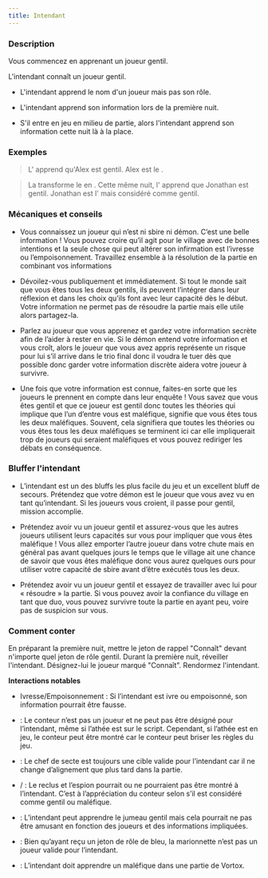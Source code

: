 ```yaml
---
title: Intendant
---
```



<Role INTENDANT header />

### Description

Vous commencez en apprenant un joueur gentil.

L'intendant connaît un joueur gentil.

-   L'intendant apprend le nom d'un joueur mais pas son rôle.

-   L'intendant apprend son information lors de la première nuit.

-   S'il entre en jeu en milieu de partie, alors l'intendant apprend son information cette nuit là à la place.

### Exemples

> L'<Role INTENDANT /> apprend qu'Alex est gentil. Alex est le <Role CROQUE_MORT />.

> La <Role VIEILLE_CHOUETTE /> transforme le <Role CULTIVATEUR_DE_PAVOT /> en <Role INTENDANT />. Cette même nuit, l'<Role INTENDANT /> apprend que Jonathan est gentil. Jonathan est l'<Role ESPION /> mais considéré comme gentil. 

### Mécaniques et conseils

- Vous connaissez un joueur qui n’est ni sbire ni démon. C’est une belle information ! Vous pouvez croire qu’il agit pour le village avec de bonnes intentions et la seule chose qui peut altérer son infirmation est l’ivresse ou l’empoisonnement. Travaillez ensemble à la résolution de la partie en combinant vos informations

- Dévoilez-vous publiquement et immédiatement. Si tout le monde sait que vous êtes tous les deux gentils, ils peuvent l’intégrer dans leur réflexion et dans les choix qu’ils font avec leur capacité dès le début. Votre information ne permet pas de résoudre la partie mais elle utile alors partagez-la.

- Parlez au joueur que vous apprenez et gardez votre information secrète afin de l’aider à rester en vie. Si le démon entend votre information et vous croît, alors le joueur que vous avez appris représente un risque pour lui s’il arrive dans le trio final donc il voudra le tuer dès que possible donc garder votre information discrète aidera votre joueur à survivre.

- Une fois que votre information est connue, faites-en sorte que les joueurs le prennent en compte dans leur enquête ! Vous savez que vous êtes gentil et que ce joueur est gentil donc toutes les théories qui implique que l’un d’entre vous est maléfique, signifie que vous êtes tous les deux maléfiques. Souvent, cela signifiera que toutes les théories ou vous êtes tous les deux maléfiques se terminent ici car elle impliquerait trop de joueurs qui seraient maléfiques et vous pouvez rediriger les débats en conséquence.

### Bluffer l'intendant

- L’intendant est un des bluffs les plus facile du jeu et un excellent bluff de secours. Prétendez que votre démon est le joueur que vous avez vu en tant qu’intendant. Si les joueurs vous croient, il passe pour gentil, mission accomplie.

- Prétendez avoir vu un joueur gentil et assurez-vous que les autres joueurs utilisent leurs capacités sur vous pour impliquer que vous êtes maléfique ! Vous allez emporter l’autre joueur dans votre chute mais en général pas avant quelques jours le temps que le village ait une chance de savoir que vous êtes maléfique donc vous aurez quelques ours pour utiliser votre capacité de sbire avant d’être exécutés tous les deux.

- Prétendez avoir vu un joueur gentil et essayez de travailler avec lui pour « résoudre » la partie. Si vous pouvez avoir la confiance du village en tant que duo, vous pouvez survivre toute la partie en ayant peu, voire pas de suspicion sur vous. 

### Comment conter

En préparant la première nuit, mettre le jeton de rappel "Connaît" devant n'importe quel jeton de rôle gentil. Durant la première nuit, réveiller l'intendant. Désignez-lui le joueur marqué "Connaît". Rendormez l'intendant.

**Interactions notables**

- Ivresse/Empoisonnement : Si l’intendant est ivre ou empoisonné, son information pourrait être fausse.

- <Role ATHEE /> : Le conteur n’est pas un joueur et ne peut pas être désigné pour l’intendant, même si l’athée est sur le script. Cependant, si l’athée est en jeu, le conteur peut être montré car le conteur peut briser les règles du jeu.

- <Role CHEF_DE_SECTE /> : Le chef de secte est toujours une cible valide pour l’intendant car il ne change d’alignement que plus tard dans la partie. 

- <Role RECLUS /> / <Role ESPION />:  Le reclus et l’espion pourrait ou ne pourraient pas être montré à l’intendant. C’est à l’appréciation du conteur selon s’il est considéré comme gentil ou maléfique. 

- <Role JUMEAU_MALEFIQUE />:  L’intendant peut apprendre le jumeau gentil mais cela pourrait ne pas être amusant en fonction des joueurs et des informations impliquées.

- <Role MARIONNETTE />: Bien qu’ayant reçu un jeton de rôle de bleu, la marionnette n’est pas un joueur valide pour l’intendant.

- <Role VORTOX />: L’intendant doit apprendre un maléfique dans une partie de Vortox.

